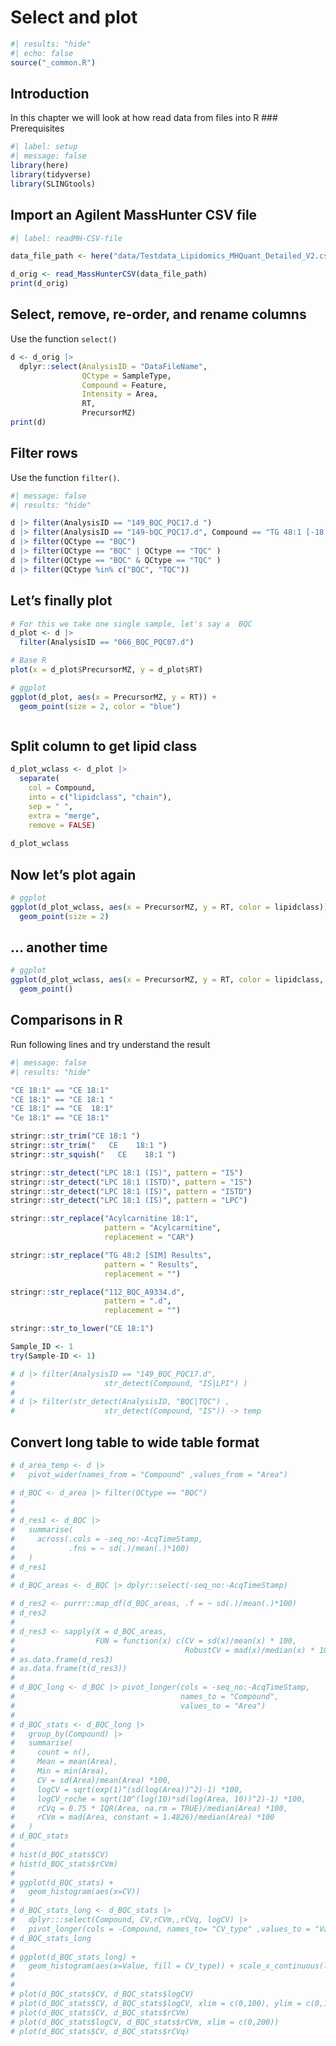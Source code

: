 # Select and plot

```{r}
#| results: "hide"
#| echo: false
source("_common.R")
```

## Introduction

In this chapter we will look at how read data from files into R \### Prerequisites

```{r}
#| label: setup
#| message: false
library(here)
library(tidyverse)
library(SLINGtools)
```

## Import an Agilent MassHunter CSV file

```{r}
#| label: readMH-CSV-file

data_file_path <- here("data/Testdata_Lipidomics_MHQuant_Detailed_V2.csv")

d_orig <- read_MassHunterCSV(data_file_path)
print(d_orig)
```


## Select, remove, re-order, and rename columns

Use the function `select()`

```{r select-rename-columns}

d <- d_orig |> 
  dplyr::select(AnalysisID = "DataFileName", 
                QCtype = SampleType,
                Compound = Feature, 
                Intensity = Area,
                RT,
                PrecursorMZ)
print(d)
```

## Filter rows

Use the function `filter()`.

```{r filter-tables}
#| message: false
#| results: "hide"

d |> filter(AnalysisID == "149_BQC_PQC17.d ")
d |> filter(AnalysisID == "149-bQC_PQC17.d", Compound == "TG 48:1 [-18:1]")
d |> filter(QCtype == "BQC")
d |> filter(QCtype == "BQC" | QCtype == "TQC" )
d |> filter(QCtype == "BQC" & QCtype == "TQC" )
d |> filter(QCtype %in% c("BQC", "TQC"))

```

## Let's finally plot

```{r}

# For this we take one single sample, let's say a  BQC
d_plot <- d |> 
  filter(AnalysisID == "066_BQC_PQC07.d")

# Base R
plot(x = d_plot$PrecursorMZ, y = d_plot$RT)

# ggplot
ggplot(d_plot, aes(x = PrecursorMZ, y = RT)) +
  geom_point(size = 2, color = "blue")



```

## Split column to get lipid class

```{r split-column}

d_plot_wclass <- d_plot |> 
  separate(
    col = Compound,
    into = c("lipidclass", "chain"), 
    sep = " ",
    extra = "merge", 
    remove = FALSE) 
    
d_plot_wclass
```

## Now let's plot again

```{r}
# ggplot
ggplot(d_plot_wclass, aes(x = PrecursorMZ, y = RT, color = lipidclass)) +
  geom_point(size = 2)

```

## ... another time

```{r}
# ggplot
ggplot(d_plot_wclass, aes(x = PrecursorMZ, y = RT, color = lipidclass, size = Intensity/10)) +
  geom_point()

```

## Comparisons in R

Run following lines and try understand the result

```{r}
#| message: false
#| results: "hide"

"CE 18:1" == "CE 18:1"
"CE 18:1" == "CE 18:1 "
"CE 18:1" == "CE  18:1"
"Ce 18:1" == "CE 18:1"

stringr::str_trim("CE 18:1 ")
stringr::str_trim("   CE    18:1 ")
stringr::str_squish("   CE    18:1 ")

stringr::str_detect("LPC 18:1 (IS)", pattern = "IS")
stringr::str_detect("LPC 18:1 (ISTD)", pattern = "IS")
stringr::str_detect("LPC 18:1 (IS)", pattern = "ISTD")
stringr::str_detect("LPC 18:1 (IS)", pattern = "LPC")

stringr::str_replace("Acylcarnitine 18:1", 
                     pattern = "Acylcarnitine",
                     replacement = "CAR")

stringr::str_replace("TG 48:2 [SIM] Results", 
                     pattern = " Results",
                     replacement = "")

stringr::str_replace("112_BQC_A9334.d", 
                     pattern = ".d",
                     replacement = "")

stringr::str_to_lower("CE 18:1")

Sample_ID <- 1
try(Sample-ID <- 1)

# d |> filter(AnalysisID == "149_BQC_PQC17.d", 
#                    str_detect(Compound, "IS|LPI") )
# 
# d |> filter(str_detect(AnalysisID, "BQC|TQC") , 
#                    str_detect(Compound, "IS")) -> temp

```

## Convert long table to wide table format

```{r convert-long-to-wide-table}
# d_area_temp <- d |> 
#   pivot_wider(names_from = "Compound" ,values_from = "Area")

```

```{r calulcate-column-stats}
# d_BQC <- d_area |> filter(QCtype == "BQC")
# 
# 
# d_res1 <- d_BQC |>
#   summarise(
#     across(.cols = -seq_no:-AcqTimeStamp,
#            .fns = ~ sd(.)/mean(.)*100)
#   )
# d_res1
# 
# d_BQC_areas <- d_BQC |> dplyr::select(-seq_no:-AcqTimeStamp)

# d_res2 <- purrr::map_df(d_BQC_areas, .f = ~ sd(.)/mean(.)*100)
# d_res2
# 
# d_res3 <- sapply(X = d_BQC_areas, 
#                  FUN = function(x) c(CV = sd(x)/mean(x) * 100,
#                                      RobustCV = mad(x)/median(x) * 100))
# as.data.frame(d_res3)
# as.data.frame(t(d_res3))
# 
# d_BQC_long <- d_BQC |> pivot_longer(cols = -seq_no:-AcqTimeStamp,
#                                     names_to = "Compound",
#                                     values_to = "Area")
# 
# d_BQC_stats <- d_BQC_long |> 
#   group_by(Compound) |> 
#   summarise(
#     count = n(),
#     Mean = mean(Area),
#     Min = min(Area),
#     CV = sd(Area)/mean(Area) *100,
#     logCV = sqrt(exp(1)^(sd(log(Area))^2)-1) *100,
#     logCV_roche = sqrt(10^(log(10)*sd(log(Area, 10))^2)-1) *100,
#     rCVq = 0.75 * IQR(Area, na.rm = TRUE)/median(Area) *100,
#     rCVm = mad(Area, constant = 1.4826)/median(Area) *100
#   )
# d_BQC_stats
# 
# hist(d_BQC_stats$CV)
# hist(d_BQC_stats$rCVm)
# 
# ggplot(d_BQC_stats) +
#   geom_histogram(aes(x=CV))
# 
# d_BQC_stats_long <- d_BQC_stats |>
#   dplyr:::select(Compound, CV,rCVm,,rCVq, logCV) |> 
#   pivot_longer(cols = -Compound, names_to= "CV_type" ,values_to = "Value")
# d_BQC_stats_long
# 
# ggplot(d_BQC_stats_long) +
#   geom_histogram(aes(x=Value, fill = CV_type)) + scale_x_continuous(limits = c(0,150)) + facet_wrap(~CV_type)
# 
# 
# plot(d_BQC_stats$CV, d_BQC_stats$logCV)
# plot(d_BQC_stats$CV, d_BQC_stats$logCV, xlim = c(0,100), ylim = c(0,100))
# plot(d_BQC_stats$CV, d_BQC_stats$rCVm)
# plot(d_BQC_stats$logCV, d_BQC_stats$rCVm, xlim = c(0,200))
# plot(d_BQC_stats$CV, d_BQC_stats$rCVq)
```
